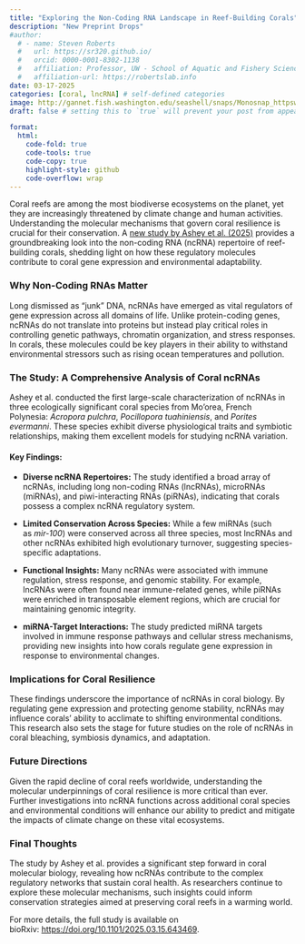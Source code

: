 ```yaml
---
title: "Exploring the Non-Coding RNA Landscape in Reef-Building Corals"
description: "New Preprint Drops"
#author:
  # - name: Steven Roberts
  #   url: https://sr320.github.io/
  #   orcid: 0000-0001-8302-1138
  #   affiliation: Professor, UW - School of Aquatic and Fishery Sciences
  #   affiliation-url: https://robertslab.info
date: 03-17-2025
categories: [coral, lncRNA] # self-defined categories
image: http://gannet.fish.washington.edu/seashell/snaps/Monosnap_httpswww.biorxiv.orgcontent10.11012025.03.15.643469v1.full.pdf_2025-03-17_08-01-04.png # finding a good image
draft: false # setting this to `true` will prevent your post from appearing on your listing page until you're ready!

format:
  html:
    code-fold: true
    code-tools: true
    code-copy: true
    highlight-style: github
    code-overflow: wrap
---
```


Coral reefs are among the most biodiverse ecosystems on the planet, yet they are increasingly threatened by climate change and human activities. Understanding the molecular mechanisms that govern coral resilience is crucial for their conservation. A [new study by Ashey et al. (2025)](https://doi.org/10.1101/2025.03.15.643469.) provides a groundbreaking look into the non-coding RNA (ncRNA) repertoire of reef-building corals, shedding light on how these regulatory molecules contribute to coral gene expression and environmental adaptability.

### **Why Non-Coding RNAs Matter**

Long dismissed as “junk” DNA, ncRNAs have emerged as vital regulators of gene expression across all domains of life. Unlike protein-coding genes, ncRNAs do not translate into proteins but instead play critical roles in controlling genetic pathways, chromatin organization, and stress responses. In corals, these molecules could be key players in their ability to withstand environmental stressors such as rising ocean temperatures and pollution.

### **The Study: A Comprehensive Analysis of Coral ncRNAs**

Ashey et al. conducted the first large-scale characterization of ncRNAs in three ecologically significant coral species from Mo’orea, French Polynesia: *Acropora pulchra*, *Pocillopora tuahiniensis*, and *Porites evermanni*. These species exhibit diverse physiological traits and symbiotic relationships, making them excellent models for studying ncRNA variation.

#### **Key Findings:**

-   **Diverse ncRNA Repertoires:** The study identified a broad array of ncRNAs, including long non-coding RNAs (lncRNAs), microRNAs (miRNAs), and piwi-interacting RNAs (piRNAs), indicating that corals possess a complex ncRNA regulatory system.

-   **Limited Conservation Across Species:** While a few miRNAs (such as *mir-100*) were conserved across all three species, most lncRNAs and other ncRNAs exhibited high evolutionary turnover, suggesting species-specific adaptations.

-   **Functional Insights:** Many ncRNAs were associated with immune regulation, stress response, and genomic stability. For example, lncRNAs were often found near immune-related genes, while piRNAs were enriched in transposable element regions, which are crucial for maintaining genomic integrity.

-   **miRNA-Target Interactions:** The study predicted miRNA targets involved in immune response pathways and cellular stress mechanisms, providing new insights into how corals regulate gene expression in response to environmental changes.

### **Implications for Coral Resilience**

These findings underscore the importance of ncRNAs in coral biology. By regulating gene expression and protecting genome stability, ncRNAs may influence corals' ability to acclimate to shifting environmental conditions. This research also sets the stage for future studies on the role of ncRNAs in coral bleaching, symbiosis dynamics, and adaptation.

### **Future Directions**

Given the rapid decline of coral reefs worldwide, understanding the molecular underpinnings of coral resilience is more critical than ever. Further investigations into ncRNA functions across additional coral species and environmental conditions will enhance our ability to predict and mitigate the impacts of climate change on these vital ecosystems.

### **Final Thoughts**

The study by Ashey et al. provides a significant step forward in coral molecular biology, revealing how ncRNAs contribute to the complex regulatory networks that sustain coral health. As researchers continue to explore these molecular mechanisms, such insights could inform conservation strategies aimed at preserving coral reefs in a warming world.

For more details, the full study is available on bioRxiv: <https://doi.org/10.1101/2025.03.15.643469>.
